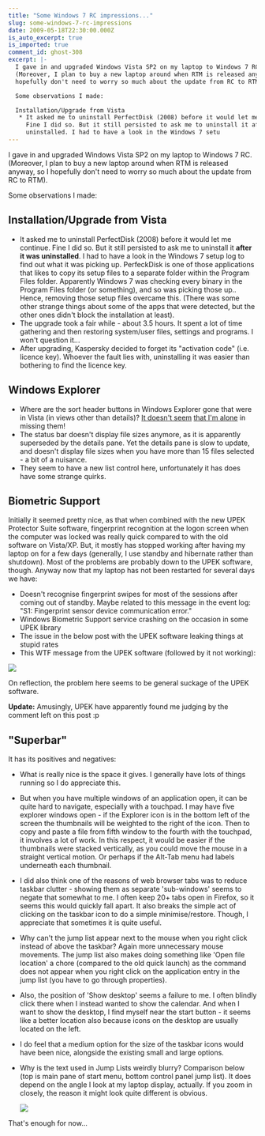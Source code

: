 ```yaml
---
title: "Some Windows 7 RC impressions..."
slug: some-windows-7-rc-impressions
date: 2009-05-18T22:30:00.000Z
is_auto_excerpt: true
is_imported: true
comment_id: ghost-308
excerpt: |-
  I gave in and upgraded Windows Vista SP2 on my laptop to Windows 7 RC.
  (Moreover, I plan to buy a new laptop around when RTM is released anyway, so I
  hopefully don't need to worry so much about the update from RC to RTM).

  Some observations I made:

  Installation/Upgrade from Vista
   * It asked me to uninstall PerfectDisk (2008) before it would let me continue.
     Fine I did so. But it still persisted to ask me to uninstall it after it was
     uninstalled. I had to have a look in the Windows 7 setu
---
```


I gave in and upgraded Windows Vista SP2 on my laptop to Windows 7 RC.
(Moreover, I plan to buy a new laptop around when RTM is released anyway, so I
hopefully don't need to worry so much about the update from RC to RTM).

Some observations I made:

## Installation/Upgrade from Vista

- It asked me to uninstall PerfectDisk (2008) before it would let me continue.
  Fine I did so. But it still persisted to ask me to uninstall it **after it was
  uninstalled**. I had to have a look in the Windows 7 setup log to find out
  what it was picking up. PerfeckDisk is one of those applications that likes to
  copy its setup files to a separate folder within the Program Files folder.
  Apparently Windows 7 was checking every binary in the Program Files folder (or
  something), and so was picking those up.. Hence, removing those setup files
  overcame this. (There was some other strange things about some of the apps
  that were detected, but the other ones didn't block the installation at
  least).
- The upgrade took a fair while - about 3.5 hours. It spent a lot of time
  gathering and then restoring system/user files, settings and programs. I won't
  question it...
- After upgrading, Kaspersky decided to forget its "activation code" (i.e.
  licence key). Whoever the fault lies with, uninstalling it was easier than
  bothering to find the licence key.

## Windows Explorer

- Where are the sort header buttons in Windows Explorer gone that were in Vista
  (in views other than details)?
  [It doesn't seem](http://social.technet.microsoft.com/Forums/en-US/w7itproui/thread/eaed7f8b-9011-41ae-97cf-23135a045888)
  [that I'm alone](http://social.technet.microsoft.com/Forums/en-US/w7itproui/thread/8f11de8a-6c5c-41d3-9bfc-367641b5d2b1)
  in missing them!
- The status bar doesn't display file sizes anymore, as it is apparently
  superseded by the details pane. Yet the details pane is slow to update, and
  doesn't display file sizes when you have more than 15 files selected - a bit
  of a nuisance.
- They seem to have a new list control here, unfortunately it has does have some
  strange quirks.

## Biometric Support

Initially it seemed pretty nice, as that when combined with the new UPEK
Protector Suite software, fingerprint recognition at the logon screen when the
computer was locked was really quick compared to with the old software on
Vista/XP. But, it mostly has stopped working after having my laptop on for a few
days (generally, I use standby and hibernate rather than shutdown). Most of the
problems are probably down to the UPEK software, though. Anyway now that my
laptop has not been restarted for several days we have:

- Doesn't recognise fingerprint swipes for most of the sessions after coming out
  of standby. Maybe related to this message in the event log: "S1: Fingerprint
  sensor device communication error."
- Windows Biometric Support service crashing on the occasion in some UPEK
  library
- The issue in the below post with the UPEK software leaking things at stupid
  rates
- This WTF message from the UPEK software (followed by it not working):

![](./psql+wtf.PNG)

On reflection, the problem here seems to be general suckage of the UPEK
software.

**Update:** Amusingly, UPEK have apparently found me judging by the comment left
on this post :p

## "Superbar"

It has its positives and negatives:

- What is really nice is the space it gives. I generally have lots of things
  running so I do appreciate this.
- But when you have multiple windows of an application open, it can be quite
  hard to navigate, especially with a touchpad. I may have five explorer windows
  open - if the Explorer icon is in the bottom left of the screen the thumbnails
  will be weighted to the right of the icon. Then to copy and paste a file from
  fifth window to the fourth with the touchpad, it involves a lot of work. In
  this respect, it would be easier if the thumbnails were stacked vertically, as
  you could move the mouse in a straight vertical motion. Or perhaps if the
  Alt-Tab menu had labels underneath each thumbnail.
- I did also think one of the reasons of web browser tabs was to reduce taskbar
  clutter - showing them as separate 'sub-windows' seems to negate that somewhat
  to me. I often keep 20+ tabs open in Firefox, so it seems this would quickly
  fall apart. It also breaks the simple act of clicking on the taskbar icon to
  do a simple minimise/restore. Though, I appreciate that sometimes it is quite
  useful.
- Why can't the jump list appear next to the mouse when you right click instead
  of above the taskbar? Again more unnecessary mouse movements. The jump list
  also makes doing something like 'Open file location' a chore (compared to the
  old quick launch) as the command does not appear when you right click on the
  application entry in the jump list (you have to go through properties).
- Also, the position of 'Show desktop' seems a failure to me. I often blindly
  click there when I instead wanted to show the calendar. And when I want to
  show the desktop, I find myself near the start button - it seems like a better
  location also because icons on the desktop are usually located on the left.
- I do feel that a medium option for the size of the taskbar icons would have
  been nice, alongside the existing small and large options.
- Why is the text used in Jump Lists weirdly blurry? Comparison below (top is
  main pane of start menu, bottom control panel jump list). It does depend on
  the angle I look at my laptop display, actually. If you zoom in closely, the
  reason it might look quite different is obvious.

  ![](./jumplistblurry.png)

That's enough for now...

